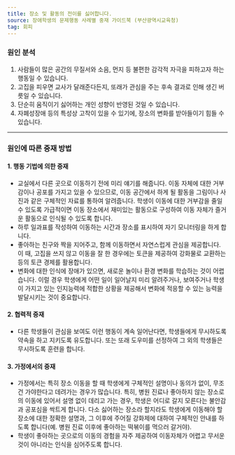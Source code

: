 ```yaml
---
title: 장소 및 활동의 전이를 싫어합니다.
source: 장애학생의 문제행동 사례별 중재 가이드북 (부산광역시교육청)
tag: 회피
---
```


### 원인 분석

1. 사람들이 많은 공간의 무질서와 소음, 먼지 등 불편한 감각적 자극을 피하고자 하는 행동일 수 있습니다.
2. 고집을 피우면 교사가 달래준다든지, 또래가 관심을 주는 후속 결과로 인해 생긴 버릇일 수 있습니다.
3. 단순히 움직이기 싫어하는 개인 성향이 반영된 것일 수 있습니다.
4. 자폐성장애 등의 특성상 고착이 있을 수 있기에, 장소의 변화를 받아들이기 힘들 수 있습니다.

---

### 원인에 따른 중재 방법

#### 1. 행동 기법에 의한 중재

- 교실에서 다른 곳으로 이동하기 전에 미리 얘기를 해줍니다. 이동 자체에 대한 거부감이나 공포를 가지고 있을 수 있으므로, 이동 공간에서 하게 될 활동을 그림이나 사진과 같은 구체적인 자료를 통하여 알려줍니다. 학생이 이동에 대한 거부감을 줄일 수 있도록 가급적이면 이동 장소에서 재미있는 활동으로 구성하여 이동 자체가 즐거운 활동으로 인식될 수 있도록 합니다.
- 하루 일과표를 작성하여 이동하는 시간과 장소를 표시하여 자기 모니터링을 하게 합니다.
- 좋아하는 친구와 짝을 지어주고, 함께 이동하면서 자연스럽게 관심을 제공합니다. 이 때, 고집을 쓰지 않고 이동을 잘 한 경우에는 토큰을 제공하여 강화물로 교환하는 등의 토큰 경제를 활용합니다.
- 변화에 대한 인식에 장애가 있으면, 새로운 놀이나 환경 변화를 학습하는 것이 어렵습니다. 이럴 경우 학생에게 어떤 일이 일어날지 미리 알려주거나, 보여주거나 학생이 가지고 있는 인지능력에 적합한 상황을 제공해서 변화에 적응할 수 있는 능력을 발달시키는 것이 중요합니다.

#### 2. 협력적 중재

- 다른 학생들이 관심을 보여도 이런 행동이 계속 일어난다면, 학생들에게 무시하도록 약속을 하고 지키도록 유도합니다. 또는 또래 도우미를 선정하여 그 외의 학생들은 무시하도록 훈련을 합니다.

#### 3. 가정에서의 중재

- 가정에서는 특히 장소 이동을 할 때 학생에게 구체적인 설명이나 동의가 없이, 무조건 가야한다고 데려가는 경우가 많습니다. 특히, 병원 진료나 좋아하지 않는 장소로의 이동에 있어서 설명 없이 데리고 가는 경우, 학생은 어디로 갈지 모른다는 불안감과 공포심을 싹트게 합니다. 다소 싫어하는 장소라 할지라도 학생에게 이동해야 할 장소에 대한 정확한 설명과, 그 이후에 주어질 강화제에 대하여 구체적인 안내를 하도록 합니다(예. 병원 진료 이후에 좋아하는 떡볶이를 먹으러 갈거야).
- 학생이 좋아하는 곳으로의 이동의 경험을 자주 제공하여 이동자체가 어렵고 무서운 것이 아니라는 인식을 심어주도록 합니다.
